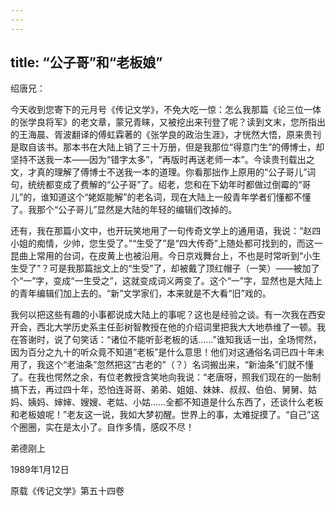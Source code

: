 ```yaml
---
---
---
```

title: “公子哥”和“老板娘”
---




绍唐兄：

今天收到您寄下的元月号《传记文学》，不免大吃一惊：怎么我那篇《论三位一体的张学良将军》的老文章，蒙兄青睐，又被挖出来刊登了呢？读到文末，您所指出的王海晨、胥波翻译的傅虹霖著的《张学良的政治生涯》，才恍然大悟，原来贵刊是取自该书。那本书在大陆上销了三十万册，但是我那位“得意门生”的傅博士，却坚持不送我一本——因为“错字太多”，“再版时再送老师一本”。今读贵刊载出之文，才真的理解了傅博士不送我一本的道理。你看那拙作上原用的“公子哥儿”词句，统统都变成了费解的“公子哥”了。绍老，您和在下幼年时都做过倒霉的“哥儿”的，谁知道这个“姥妪能解”的老名词，现在大陆上一般青年学者们懂都不懂了。我那个“公子哥儿”显然是大陆的年轻的编辑们改掉的。

还有，我在那篇小文中，也开玩笑地用了一句传奇文学上的通用语，我说：“赵四小姐的痴情，少帅，您生受了。”“生受了”是“四大传奇”上随处都可找到的，而这一昆曲上常用的台词，在皮黄上也被沿用。今日京戏舞台上，不也是时常听到“小生生受了”？可是我那篇拙文上的“生受”了，却被戴了顶红帽子（一笑）——被加了个“一”字，变成“一生受之”，这就变成词义两变了。这个“一”字，显然也是大陆上的青年编辑们加上去的。“新”文学家们，本来就是不大看“旧”戏的。

我何以把这些有趣的小事都说成大陆上的事呢？这也是经验之谈。有一次我在西安开会，西北大学历史系主任彭树智教授在他的介绍词里把我大大地恭维了一顿。我在答谢时，说了句笑话：“诸位不能听彭老板的话……”谁知我话一出，全场愕然，因为百分之九十的听众竟不知道“老板”是什么意思！他们对这通俗名词已四十年未用了，我这个“老油条”忽然把这“古老的”（？）名词搬出来，“新油条”们就不懂了。在我也愕然之余，有位老教授含笑地向我说：“老唐呀，照我们现在的一胎制搞下去，再过四十年，恐怕连哥哥、弟弟、姐姐、妹妹、叔叔、伯伯、舅舅、姑妈、姨妈、婶婶、嫂嫂、老姑、小姑……全都不知道是什么东西了，还谈什么老板和老板娘呢！”老友这一说，我如大梦初醒。世界上的事，太难捉摸了。“自己”这个圈圈，实在是太小了。自作多情，感叹不尽！

弟德刚上





1989年1月12日

原载《传记文学》第五十四卷